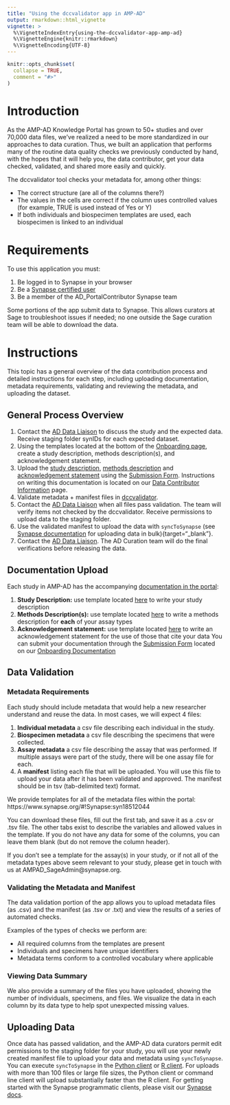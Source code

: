 ```yaml
---
title: "Using the dccvalidator app in AMP-AD"
output: rmarkdown::html_vignette
vignette: >
  %\VignetteIndexEntry{using-the-dccvalidator-app-amp-ad}
  %\VignetteEngine{knitr::rmarkdown}
  %\VignetteEncoding{UTF-8}
---
```


```r
knitr::opts_chunk$set(
  collapse = TRUE,
  comment = "#>"
)
```

# Introduction

As the AMP-AD Knowledge Portal has grown to 50+ studies and over
70,000 data files, we've realized a need to be more standardized in our
approaches to data curation. Thus, we built an application that performs many of
the routine data quality checks we previously conducted by hand, with the hopes
that it will help you, the data contributor, get your data checked, validated,
and shared more easily and quickly.

The dccvalidator tool checks your metadata for, among other things:

- The correct structure (are all of the columns there?)
- The values in the cells are correct if the column uses controlled values (for example, TRUE is used instead of Yes or Y)
- If both individuals and biospecimen templates are used, each biospecimen is linked to an individual



# Requirements

To use this application you must:

1. Be logged in to Synapse in your browser
2. Be a [Synapse certified user](https://docs.synapse.org/articles/accounts_certified_users_and_profile_validation.html){target="_blank"}
3. Be a member of the AD_PortalContributor Synapse team

Some portions of the app submit data to Synapse. This allows curators at Sage to
troubleshoot issues if needed; no one outside the Sage curation team will be
able to download the data.

# Instructions

This topic has a general overview of the data contribution process and
detailed instructions for each step, including uploading documentation, metadata
requirements, validating and reviewing the metadata, and uploading the dataset.

## General Process Overview

1. Contact the [AD Data Liaison](mailto:AMPAD_SageAdmin@synapse.org){target="_blank"} to discuss the study and the expected data. Receive
staging folder synIDs for each expected dataset.
2. Using the templates located at the bottom of the [Onboarding page](https://www.synapse.org/#!Synapse:syn24986618){target="_blank"}, create a study description, methods description(s), and acknowledgement statement.
3. Upload the [study description](https://www.synapse.org/#!Synapse:syn25014531){target="_blank"}, [methods description](https://www.synapse.org/#!Synapse:syn25018065){target="_blank"} and [acknowledgement statement](https://www.synapse.org/#!Synapse:syn25014532){target="_blank"} using the [Submission Form](https://www.synapse.org/#!Synapse:syn25051271){target="_blank"}. Instructions on writing this documentation is located on our [Data Contributor Information](https://www.synapse.org/#!Synapse:syn24986618){target="_blank"} page.
4. Validate metadata + manifest files in [dccvalidator](https://shinypro.synapse.org/users/kwoo/dccvalidator-app/){target="_blank"}.
5. Contact the [AD Data Liaison](mailto:AMPAD_SageAdmin@synapse.org){target="_blank"} when all files pass validation. The team will verify
items not checked by the dccvalidator. Receive permissions to upload data to the
staging folder.
6. Use the validated manifest to upload the data with `syncToSynapse` (see
[Synapse documentation](https://docs.synapse.org/articles/uploading_in_bulk.html#validate-the-manifest-and-upload-files) for uploading data in bulk){target="_blank"}.
7. Contact the [AD Data Liaison](mailto:AMPAD_SageAdmin@synapse.org){target="_blank"}. The AD Curation team will do the final verifications before
releasing the data.

## Documentation Upload

Each study in AMP-AD has the accompanying [documentation in the portal](https://adknowledgeportal.synapse.org/#/Explore/Studies?Study=syn8391648){target="_blank"}:

1. **Study Description:** use template located [here](https://www.synapse.org/#!Synapse:syn25014531){target="_blank"} to write your study description
2. **Methods Description(s):** use template located [here](https://www.synapse.org/#!Synapse:syn25018065){target="_blank"} to write a methods description for **each** of your assay types
3. **Acknowledgement statement:** use template located [here](https://www.synapse.org/#!Synapse:syn25014532){target="_blank"} to write an acknowledgement statement for the use of those that cite your data
You can submit your documentation through the [Submission Form](https://www.synapse.org/#!Synapse:syn25051271){target="_blank"} located on our [Onboarding Documentation](https://www.synapse.org/#!Synapse:syn24986618){target="_blank"}

## Data Validation

### Metadata Requirements

Each study should include metadata that would help a new researcher understand
and reuse the data. In most cases, we will expect 4 files:

1. **Individual metadata** a csv file describing each individual in the study.
2. **Biospecimen metadata** a csv file describing the specimens that were collected.
3. **Assay metadata** a csv file describing the assay that was performed. If multiple
   assays were part of the study, there will be one assay file for each.
4. A **manifest** listing each file that will be uploaded. You will use this
   file to upload your data after it has been validated and approved. The manifest
   should be in tsv (tab-delimited text) format.

We provide templates for all of the metadata files within the portal:
https://www.synapse.org/#!Synapse:syn18512044

You can download these files, fill out the first tab, and save it as a .csv or .tsv
file. The other tabs exist to describe the variables and allowed values in the
template. If you do not have any data for some of the columns, you can leave
them blank (but do not remove the column header).

If you don't see a template for the assay(s) in your study, or if not all of the
metadata types above seem relevant to your study, please get in touch with us at
AMPAD_SageAdmin@synapse.org.

### Validating the Metadata and Manifest

The data validation portion of the app allows you to upload metadata files (as
.csv) and the manifest (as .tsv or .txt) and view the results of a series of
automated checks.

Examples of the types of checks we perform are:

- All required columns from the templates are present 
- Individuals and specimens have unique identifiers
- Metadata terms conform to a controlled vocabulary where applicable

### Viewing Data Summary

We also provide a summary of the files you have uploaded, showing the number of
individuals, specimens, and files. We visualize the data in each column by its
data type to help spot unexpected missing values.

## Uploading Data

Once data has passed validation, and the AMP-AD data curators permit edit
permissions to the staging folder for your study, you will use your newly
created manifest file to upload your data and metadata using `syncToSynapse`.
You can execute `syncToSynapse` in the 
[Python client](https://python-docs.synapse.org/build/html/synapseutils.html#synapseutils.sync.syncToSynapse){target="_blank"}
or 
[R client](https://github.com/Sage-Bionetworks/synapserutils#upload-data-in-bulk){target="_blank"}.
For uploads with more than 100 files or large file sizes, the Python client or command line client will upload substantially faster than the R client.
For getting started with the Synapse programmatic clients, please visit our
[Synapse docs](https://docs.synapse.org/articles/api_documentation.html){target="_blank"}.
